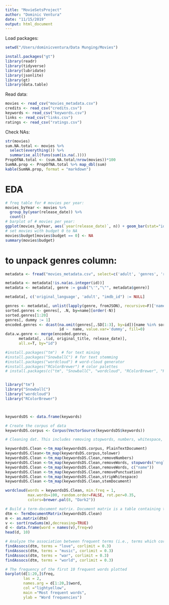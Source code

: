 ```yaml
---
title: "MovieSetsProject"
author: "Dominic Ventura"
date: "11/15/2019"
output: html_document
---
```



Load packages:
```r
setwd("/Users/dominicventura/Data Munging/Movies")

install.packages("gt")
library(readr)
library(tidyverse)
library(lubridate)
library(jsonlite)
library(gt)
library(data.table)
```


Read data:
```r
movies <- read_csv("movies_metadata.csv")
credits <- read_csv("credits.csv")
keywords <- read_csv("keywords.csv")
links <- read_csv("links.csv")
ratings <- read_csv("ratings.csv")
```


Check NAs:
```r
str(movies)
sum.NA.total <- movies %>%
  select(everything()) %>%
  summarise_all(funs(sum(is.na(.))))
PropOfNA.total <- (sum.NA.total/nrow(movies))*100
SumNA.prop <- PropOfNA.total %>% map_dbl(sum)
kable(SumNA.prop, format = "markdown")
```


# EDA
```r
# freq table for # movies per year:
movies_byYear <- movies %>% 
  group_by(year(release_date)) %>% 
  count()
# barplot of # movies per year:
ggplot(movies_byYear, aes(`year(release_date)`, n)) + geom_bar(stat="identity", width = 0.5)
# set movies with budget 0 to NA
movies$budget[movies$budget == 0] <- NA 
summary(movies$budget)
```



# to unpack genres column:
```r
metadata <- fread("movies_metadata.csv", select=c('adult', 'genres', 'release_date', 'original_language', 'original_title', 'id', 'imdb_id'), fill=T)

metadata <- metadata[!is.na(as.integer(id))]
metadata <- metadata[, genre := gsub("\'","\"", metadata$genre)]

metadata[, c('original_language', 'adult', "imdb_id") := NULL]

genres <- metadata[, unlist(lapply(genre, fromJSON), recursive=F)['name'], by=id]
sorted.genres <- genres[, .N, by=name][order(-N)]
sorted.genres[1:20]
genres[, dummy := 1]
encoded.genres <- dcast(na.omit(genres[,.SD[1:3], by=id])[name %in% sorted.genres[1:20, name]], 
                        id ~  name, value.var='dummy', fill=0)
data.w.genre <- merge(encoded.genres,
      metadata[, .(id, original_title, release_date)], 
      all.x=T, by="id")
```


```r
#install.packages("tm")  # for text mining
#install.packages("SnowballC") # for text stemming
#install.packages("wordcloud") # word-cloud generator 
#install.packages("RColorBrewer") # color palettes
# install.packages(c("tm", "SnowballC", "wordcloud", "RColorBrewer", "RCurl", "XML"))


library("tm")
library("SnowballC")
library("wordcloud")
library("RColorBrewer")



keywordsDS <- data.frame(keywords)

# Create the corpus of data
keywordsDS.corpus <- Corpus(VectorSource(keywordsDS$keywords))

# Cleaning dat. This includes removing stopwords, numbers, whitespace, etc. and converting the corpus into a plain text document.

keywordsDS.Clean <-tm_map(keywordsDS.corpus, PlainTextDocument)
keywordsDS.Clean<-tm_map(keywordsDS.corpus,tolower)
keywordsDS.Clean <-tm_map(keywordsDS.Clean,removeNumbers)
keywordsDS.Clean <-tm_map(keywordsDS.Clean,removeWords, stopwords("english"))
keywordsDS.Clean <-tm_map(keywordsDS.Clean,removeWords, c("name"))
keywordsDS.Clean <-tm_map(keywordsDS.Clean,removePunctuation)
keywordsDS.Clean <-tm_map(keywordsDS.Clean,stripWhitespace)
keywordsDS.Clean <-tm_map(keywordsDS.Clean,stemDocument)

wordcloud(words = keywordsDS.Clean, min.freq = 1,
          max.words=100, random.order=FALSE, rot.per=0.35, 
          colors=brewer.pal(8, "Dark2"))

# Build a term-document matrix. Document matrix is a table containing the frequency of the words. Column names are words and row names are documents.
dtm <- TermDocumentMatrix(keywordsDS.Clean)
m <- as.matrix(dtm)
v <- sort(rowSums(m),decreasing=TRUE)
d <- data.frame(word = names(v),freq=v)
head(d, 10)

# Analyze the association between frequent terms (i.e., terms which correlate)
findAssocs(dtm, terms = "love", corlimit = 0.3)
findAssocs(dtm, terms = "music", corlimit = 0.3)
findAssocs(dtm, terms = "war", corlimit = 0.3)
findAssocs(dtm, terms = "world", corlimit = 0.3)

# The frequency of the first 10 frequent words plotted
barplot(d[1:20,]$freq, 
        las = 2, 
        names.arg = d[1:20,]$word,
        col ="lightyellow", 
        main ="Most frequent words",
        ylab = "Word frequencies")



```





